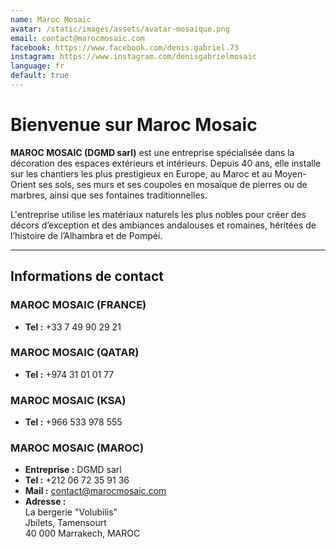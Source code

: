```yaml
---
name: Maroc Mosaic
avatar: /static/images/assets/avatar-mosaique.png
email: contact@marocmosaic.com
facebook: https://www.facebook.com/denis.gabriel.73
instagram: https://www.instagram.com/denisgabrielmosaic
language: fr
default: true
---
```


# Bienvenue sur Maroc Mosaic

**MAROC MOSAIC (DGMD sarl)** est une entreprise spécialisée dans la décoration des espaces extérieurs et intérieurs. Depuis 40 ans, elle installe sur les chantiers les plus prestigieux en Europe, au Maroc et au Moyen-Orient ses sols, ses murs et ses coupoles en mosaïque de pierres ou de marbres, ainsi que ses fontaines traditionnelles. 

L'entreprise utilise les matériaux naturels les plus nobles pour créer des décors d’exception et des ambiances andalouses et romaines, héritées de l’histoire de l’Alhambra et de Pompéi.

---

## Informations de contact

### MAROC MOSAIC (FRANCE)
- **Tel :** +33 7 49 90 29 21

### MAROC MOSAIC (QATAR)
- **Tel :** +974 31 01 01 77

### MAROC MOSAIC (KSA)
- **Tel :** +966 533 978 555

### MAROC MOSAIC (MAROC)
- **Entreprise :** DGMD sarl  
- **Tel :** +212 06 72 35 91 36  
- **Mail :** [contact@marocmosaic.com](mailto:contact@marocmosaic.com)  
- **Adresse :**  
  La bergerie "Volubilis"  
  Jbilets, Tamensourt  
  40 000 Marrakech, MAROC
